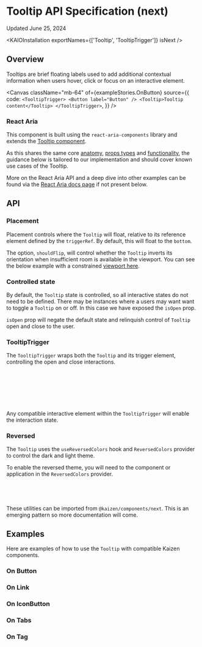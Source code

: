 
<Meta title="Components/Tooltip/Tooltip (next)/API Specification" />

# Tooltip API Specification (next)

Updated June 25, 2024

<ResourceLinks
  sourceCode="https://github.com/cultureamp/kaizen-design-system/tree/main/packages/components/src/__next__/Tooltip"
  figma="https://www.figma.com/file/eZKEE5kXbEMY3lx84oz8iN/%F0%9F%92%9C-UI-Kit%3A-Heart?type=design&node-id=1929%3A32006&mode=design&t=LwTCBZ5E1uRvOA1l-1"
  designGuidelines="/?path=/docs/overlays-tooltip-next-usage-guidelines--docs"
  ariaComponentPage="https://react-spectrum.adobe.com/react-aria/Tooltip.html"
/>

<KAIOInstallation exportNames={['Tooltip', 'TooltipTrigger']} isNext />

## Overview

Tooltips are brief floating labels used to add additional contextual information when users hover, click or focus on an interactive element.

<Canvas
  className="mb-64"
  of={exampleStories.OnButton}
  source={{
    code: `
<TooltipTrigger>
  <Button label="Button" />
  <Tooltip>Tooltip content</Tooltip>
</TooltipTrigger>
  `,
  }}
/>

### React Aria

This component is built using the `react-aria-components` library and extends the [Tooltip component](https://react-spectrum.adobe.com/react-aria/Tooltip.html).

As this shares the same core [anatomy](https://react-spectrum.adobe.com/react-aria/Tooltip.html#anatomy), [props types](https://react-spectrum.adobe.com/react-aria/Tooltip.html#tooltip-1) and [functionality](https://react-spectrum.adobe.com/react-aria/Tooltip.html#features), the guidance below is tailored to our implementation and should cover known use cases of the Tooltip.

More on the React Aria API and a deep dive into other examples can be found via the [React Aria docs page](https://react-spectrum.adobe.com/react-aria/Tooltip.html) if not present below.

## API

<Controls of={exampleStories.OnButton} />

### Placement

Placement controls where the `Tooltip` will float, relative to its reference element defined by the `triggerRef`. By default, this will float to the `bottom`.

<Canvas className="mb-24" of={exampleStories.Placement} />

The option, `shouldFlip`, will control whether the `Tooltip` inverts its orientation when
insufficient room is available in the viewport. You can see the below example with a constrained
[viewport here](?path=/story/overlays-tooltip-next--should-flip&globals=viewport:small).

<Canvas className="mb-64" of={docsStories.ShouldFlip} />

### Controlled state

By default, the `Tooltip` state is controlled, so all interactive states do not need to be defined. There may be instances where a users may want want to toggle a `Tooltip` on or off. In this case we have exposed the `isOpen` prop.

<Canvas className="mb-24" of={docsStories.UncontrolledState} />

`isOpen` prop will negate the default state and relinquish control of `Tooltip` open and close to
the user.

### TooltipTrigger

The `TooltipTrigger` wraps both the `Tooltip` and its trigger element, controlling the open and close interactions.

```jsx
<TooltipTrigger>
  /* In this case the trigger element is the Button */
  <Button label="Button" />
  /* The Tooltip and its content is a child of the trigger */
  <Tooltip>Tooltip content</Tooltip>
</TooltipTrigger>
```

Any compatible interactive element within the `TooltipTrigger` will enable the interaction state.

### Reversed

The `Tooltip` uses the `useReversedColors` hook and `ReversedColors` provider to control the dark and light theme.

<Canvas className="bg-purple-600 mb-24" of={exampleStories.OnReversed} />

To enable the reversed theme, you will need to the component or application in the
`ReversedColors` provider.

```jsx
<ReversedColors isReversed={true}>
  <Component />
</ReversedColors>
```

These utilities can be imported from `@kaizen/components/next`. This is an emerging
pattern so more documentation will come.

## Examples

Here are examples of how to use the `Tooltip` with compatible Kaizen components.

### On Button

<Canvas of={exampleStories.OnButton} />

### On Link

<Canvas of={exampleStories.OnLink} />

### On IconButton

<Canvas of={exampleStories.OnIconButton} />

### On Tabs

<Canvas of={exampleStories.OnTabs} />

### On Tag

<Canvas of={exampleStories.OnCustomFocusableElement} />
